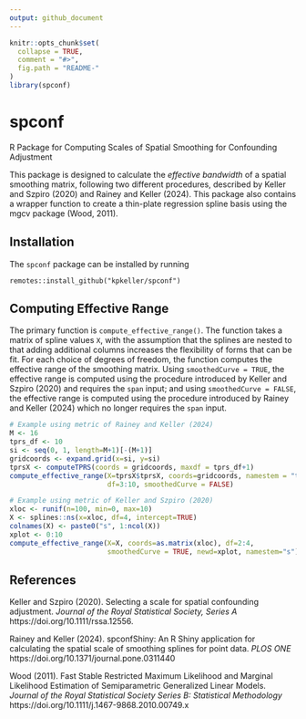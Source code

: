 ```yaml
---
output: github_document
---
```


<!-- README.md is generated from README.Rmd. Please edit that file -->

```r
knitr::opts_chunk$set(
  collapse = TRUE,
  comment = "#>",
  fig.path = "README-"
)
library(spconf)
```


# spconf

R Package for Computing Scales of Spatial Smoothing for Confounding Adjustment

This package is designed to calculate the *effective bandwidth* of a spatial smoothing matrix, following two different procedures, described by Keller and Szpiro (2020) and Rainey and Keller (2024). This package also contains a wrapper function to create a thin-plate regression spline basis using the mgcv package (Wood, 2011).


## Installation

The `spconf` package can be installed by running

```
remotes::install_github("kpkeller/spconf")
```

## Computing Effective Range

The primary function is `compute_effective_range()`. The function takes a matrix of spline values `X`, with the assumption that the splines are nested to that adding additional columns increases the flexibility of forms that can be fit.  For each choice of degrees of freedom, the function computes the effective range of the smoothing matrix. Using `smoothedCurve = TRUE`, the effective range is computed using the procedure introduced by Keller and Szpiro (2020) and requires the `span` input; and using `smoothedCurve = FALSE`, the effective range is computed using the procedure introduced by Rainey and Keller (2024) which no longer requires the `span` input.


```r
# Example using metric of Rainey and Keller (2024)
M <- 16
tprs_df <- 10
si <- seq(0, 1, length=M+1)[-(M+1)]
gridcoords <- expand.grid(x=si, y=si)
tprsX <- computeTPRS(coords = gridcoords, maxdf = tprs_df+1)
compute_effective_range(X=tprsX$tprsX, coords=gridcoords, namestem = "tprs",
                        df=3:10, smoothedCurve = FALSE)

# Example using metric of Keller and Szpiro (2020)
xloc <- runif(n=100, min=0, max=10)
X <- splines::ns(x=xloc, df=4, intercept=TRUE)
colnames(X) <- paste0("s", 1:ncol(X))
xplot <- 0:10
compute_effective_range(X=X, coords=as.matrix(xloc), df=2:4, 
                        smoothedCurve = TRUE, newd=xplot, namestem="s")

```

## References

Keller and Szpiro (2020). Selecting a scale for spatial confounding adjustment. *Journal of the Royal Statistical Society, Series A*  https://doi.org/10.1111/rssa.12556. 

Rainey and Keller (2024). spconfShiny: An R Shiny application for calculating the spatial scale of smoothing splines for point data. *PLOS ONE* https://doi.org/10.1371/journal.pone.0311440

Wood (2011). Fast Stable Restricted Maximum Likelihood and Marginal Likelihood Estimation of Semiparametric Generalized Linear Models. *Journal of the Royal Statistical Society Series B: Statistical Methodology* https://doi.org/10.1111/j.1467-9868.2010.00749.x







